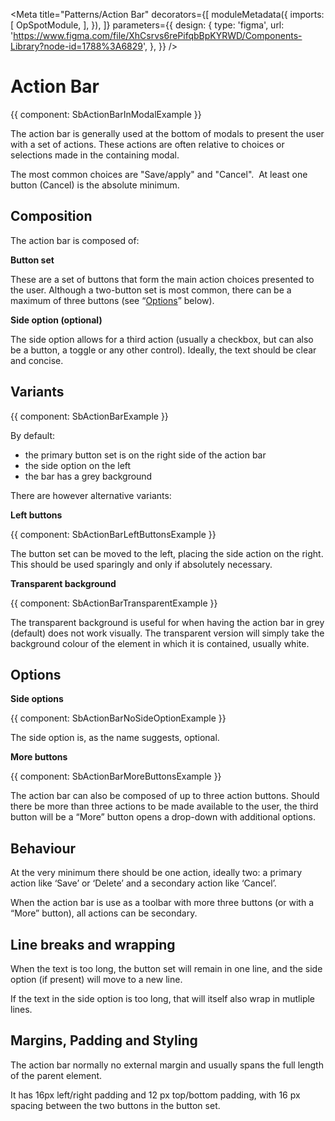 

<Meta
  title="Patterns/Action Bar"
  decorators={[
    moduleMetadata({
      imports: [
        OpSpotModule,
      ],
    }),
  ]}
  parameters={{
    design: {
      type: 'figma',
      url: 'https://www.figma.com/file/XhCsrvs6rePifqbBpKYRWD/Components-Library?node-id=1788%3A6829',
    },
  }}
/>

# Action Bar

<Canvas>
  <Story name="Example in Modal">
    {{ component: SbActionBarInModalExample }}
  </Story>
</Canvas>

The action bar is generally used at the bottom of modals to present the user with a set of actions. These actions are often relative to choices or selections made in the containing modal.

The most common choices are "Save/apply" and "Cancel".  At least one button (Cancel) is the absolute minimum.

## Composition

The action bar is composed of:

**Button set**

These are a set of buttons that form the main action choices presented to the user. Although a two-button set is most common, there can be a maximum of three buttons (see “[Options](#)” below).

**Side option (optional)**

The side option allows for a third action (usually a checkbox, but can also be a button, a toggle or any other control). Ideally, the text should be clear and concise.

## Variants

<Canvas>
  <Story name="Default">
    {{ component: SbActionBarExample }}
  </Story>
</Canvas>

By default:
- the primary button set is on the right side of the action bar
- the side option on the left
- the bar has a grey background

There are however alternative variants:

**Left buttons**

<Canvas>
  <Story name="Left Buttons">
    {{ component: SbActionBarLeftButtonsExample }}
  </Story>
</Canvas>

The button set can be moved to the left, placing the side action on the right. This should be used sparingly and only if absolutely necessary.

**Transparent background**

<Canvas>
  <Story name="Transparent">
    {{ component: SbActionBarTransparentExample }}
  </Story>
</Canvas>

The transparent background is useful for when having the action bar in grey (default) does not work visually. The transparent version will simply take the background colour of the element in which it is contained, usually white.

## Options

**Side options**

<Canvas>
  <Story name="No side option">
    {{ component: SbActionBarNoSideOptionExample }}
  </Story>
</Canvas>

The side option is, as the name suggests, optional.

**More buttons**

<Canvas>
  <Story name="More buttons">
    {{ component: SbActionBarMoreButtonsExample }}
  </Story>
</Canvas>

The action bar can also be composed of up to three action buttons. Should there be more than three actions to be made available to the user, the third button will be a “More” button opens a drop-down with additional options.

## Behaviour

At the very minimum there should be one action, ideally two: a primary action like ‘Save’ or ‘Delete’ and a secondary action like ‘Cancel’.

When the action bar is use as a toolbar with more three buttons (or with a “More” button), all actions can be secondary.

## Line breaks and wrapping

When the text is too long, the button set will remain in one line, and the side option (if present) will move to a new line.

If the text in the side option is too long, that will itself also wrap in mutliple lines.

## Margins, Padding and Styling

The action bar normally no external margin and usually spans the full length of the parent element.

It has 16px left/right padding and 12 px top/bottom padding, with 16 px spacing between the two buttons in the button set.
